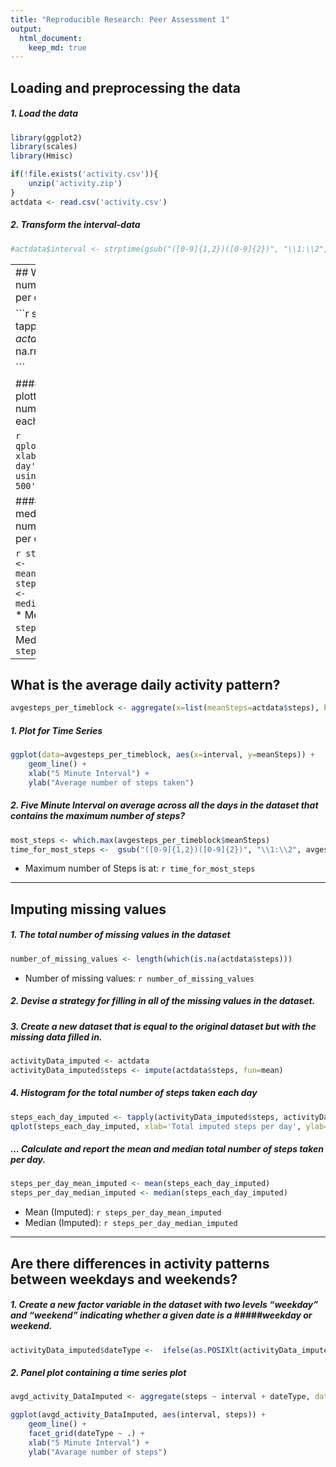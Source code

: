 ```yaml
---
title: "Reproducible Research: Peer Assessment 1"
output: 
  html_document:
    keep_md: true
---
```



## Loading and preprocessing the data
##### 1. Load the data 

```r
library(ggplot2)
library(scales)
library(Hmisc)
```

```r
if(!file.exists('activity.csv')){
    unzip('activity.zip')
}
actdata <- read.csv('activity.csv')
```

##### 2. Transform the interval-data

```r
#actdata$interval <- strptime(gsub("([0-9]{1,2})([0-9]{2})", "\\1:\\2", actdata$interval), format='%H:%M')
```

-----
## What is mean total number of steps taken per day?

```r
steps_per_day <- tapply(actdata$steps, actdata$date, sum, na.rm=TRUE)

```

##### 1. Histogram plotted for the total number of steps taken each day

```r
qplot(steps_per_day, xlab='Total steps per day', ylab='Frequency using bin width : 500', binwidth=500)
```

##### 2. Mean and median of total number of steps taken per day

```r
steps_mean_per_day <- mean(steps_per_day)
steps_median_per_day <- median(steps_per_day)
```
* Mean: `r steps_mean_per_day` 
* Median: `r steps_median_per_day`

-----

## What is the average daily activity pattern?

```r
avgesteps_per_timeblock <- aggregate(x=list(meanSteps=actdata$steps), by=list(interval=actdata$interval), FUN=mean, na.rm=TRUE)
```

##### 1. Plot for Time Series

```r
ggplot(data=avgesteps_per_timeblock, aes(x=interval, y=meanSteps)) +
    geom_line() +
    xlab("5 Minute Interval") +
    ylab("Average number of steps taken") 
```

##### 2. Five Minute Interval on average across all the days in the dataset that contains the maximum number of steps?

```r
most_steps <- which.max(avgesteps_per_timeblock$meanSteps)
time_for_most_steps <-  gsub("([0-9]{1,2})([0-9]{2})", "\\1:\\2", avgesteps_per_timeblock[most_steps,'interval'])
```

* Maximum number of Steps is at: `r time_for_most_steps`

----

## Imputing missing values
##### 1. The total number of missing values in the dataset 

```r
number_of_missing_values <- length(which(is.na(actdata$steps)))
```

* Number of missing values: `r number_of_missing_values`

##### 2. Devise a strategy for filling in all of the missing values in the dataset.
##### 3. Create a new dataset that is equal to the original dataset but with the missing data filled in.

```r
activityData_imputed <- actdata
activityData_imputed$steps <- impute(actdata$steps, fun=mean)
```

##### 4. Histogram for the total number of steps taken each day 

```r
steps_each_day_imputed <- tapply(activityData_imputed$steps, activityData_imputed$date, sum)
qplot(steps_each_day_imputed, xlab='Total imputed steps per day', ylab='Frequency using bin-width : 500', binwidth=500)
```

##### ... Calculate and report the mean and median total number of steps taken per day.

```r
steps_per_day_mean_imputed <- mean(steps_each_day_imputed)
steps_per_day_median_imputed <- median(steps_each_day_imputed)
```
* Mean (Imputed): `r steps_per_day_mean_imputed`
* Median (Imputed):  `r steps_per_day_median_imputed`

----

## Are there differences in activity patterns between weekdays and weekends?
##### 1. Create a new factor variable in the dataset with two levels "weekday" and "weekend" indicating whether a given date is a #####weekday or weekend.

```r
activityData_imputed$dateType <-  ifelse(as.POSIXlt(activityData_imputed$date)$wday %in% c(0,6), 'weekend', 'weekday')
```

##### 2. Panel plot containing a time series plot

```r
avgd_activity_DataImputed <- aggregate(steps ~ interval + dateType, data=activityData_imputed, mean)

ggplot(avgd_activity_DataImputed, aes(interval, steps)) + 
    geom_line() + 
    facet_grid(dateType ~ .) +
    xlab("5 Minute Interval") + 
    ylab("Avarage number of steps")
```
